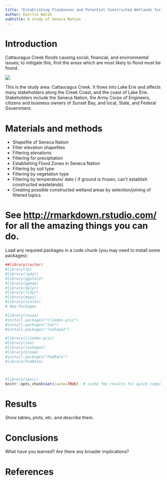 ```yaml
---
title: "Establishing Floodzones and Potential Constructed Wetlands for Wastewater Management"
author: Kaitlin Walsh
subtitle: A study of Seneca Nation
---
```


# Introduction

Cattauragus Creek floods causing social, financial, and environmental issues; to mitigate this, first the areas which are most likely to flood must be found.

![](https://gardenwarriorsgoodseeds.files.wordpress.com/2015/01/mapphoto.jpg)

This is the study area: Cattauragus Creek.  It flows into Lake Erie and affects many stakeholders along the Creek Coast, and the coast of Lake Erie.  Stakeholders include the Seneca Nation, the Army Corps of Engineers, citizens and business owners of Sunset Bay, and local, State, and Federal Government.





# Materials and methods

* Shapefile of Seneca Nation
* Filter elevation shapefiles
* Filtering elevations
* Filtering for precipitation
* Establishing Flood Zones in Seneca Nation
* Filtering by soil type
* Filtering by vegetation type
* Filtering by temperature/ date ( if ground is frozen, can't establish constructed wastelands)
* Creating possible constructed wetland areas by selection/joining of filtered topics 



# See [http://rmarkdown.rstudio.com/](http://rmarkdown.rstudio.com/) for all the amazing things you can do.


Load any required packages in a code chunk (you may need to install some packages):

```r
##library(raster)
#library(sp)
#library(rgdal)
#library(ggplot2)
#library(ggmap)
#library(dplyr)
#library(tidyr)
#library(maps)
#library(scales)
# New Packages

#library(rnoaa)
#install.packages("climdex.pcic")
#install.packages("zoo")
#install.packages("reshape2")

#library(climdex.pcic)
#library(zoo)
#library(reshape2)
#library(broom)
#install.packages("FedData")
#library(FedData)



#library(spocc)
knitr::opts_chunk$set(cache=TRUE)  # cache the results for quick compiling
```



# Results

Show tables, plots, etc. and describe them.



# Conclusions

What have you learned?  Are there any broader implications?

# References

